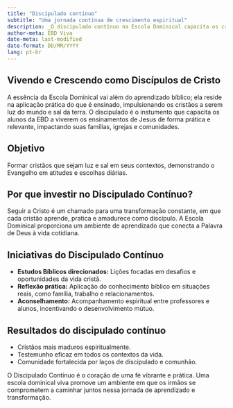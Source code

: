 ---
title: "Discípulado contínuo"
subtitle: "Uma jornada contínua de crescimento espiritual"
description: _O discipulado contínuo na Escola Dominical capacita os cristãos para uma vivência prática e transformadora da fé, refletindo o caráter de Cristo em cada aspecto da vida._
author-meta: EBD Viva
date-meta: last-modified
date-format: DD/MM/YYYY
lang: pt-br
---

## Vivendo e Crescendo como Discípulos de Cristo

A essência da Escola Dominical vai além do aprendizado bíblico; ela reside na aplicação prática do que é ensinado, impulsionando os cristãos a serem luz do mundo e sal da terra. O discipulado é o instumento que capacita os alunos da EBD a viverem os ensinamentos de Jesus de forma prática e relevante, impactando suas famílias, igrejas e comunidades.

## Objetivo

Formar cristãos que sejam luz e sal em seus contextos, demonstrando o Evangelho em atitudes e escolhas diárias.

## Por que investir no Discipulado Contínuo?

Seguir a Cristo é um chamado para uma transformação constante, em que cada cristão aprende, pratica e amadurece como discípulo. A Escola Dominical proporciona um ambiente de aprendizado que conecta a Palavra de Deus à vida cotidiana.

## Iniciativas do Discipulado Contínuo

-   **Estudos Bíblicos direcionados:** Lições focadas em desafios e oportunidades da vida cristã.
-   **Reflexão prática:** Aplicação do conhecimento bíblico em situações reais, como família, trabalho e relacionamentos.
-   **Aconselhamento:** Acompanhamento espiritual entre professores e alunos, incentivando o desenvolvimento mútuo.

## Resultados do discipulado contínuo

-   Cristãos mais maduros espiritualmente.
-   Testemunho eficaz em todos os contextos da vida.
-   Comunidade fortalecida por laços de discipulado e comunhão.

O Discipulado Contínuo é o coração de uma fé vibrante e prática. Uma escola dominical viva promove um ambiente em que os irmãos se comprometem a caminhar juntos nessa jornada de aprendizado e transformação.